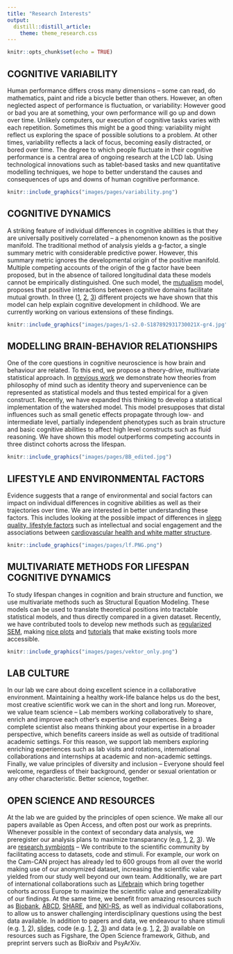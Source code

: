 ```yaml
---
title: "Research Interests"
output:
  distill::distill_article:
    theme: theme_research.css
---
```


```r
knitr::opts_chunk$set(echo = TRUE)
```


## COGNITIVE VARIABILITY

Human performance differs cross many dimensions – some can read, do mathematics, paint and ride a bicycle better than others. However, an often neglected aspect of performance is fluctuation, or variability: However good or bad you are at something, your own performance will go up and down over time. Unlikely computers, our execution of cognitive tasks varies with each repetition. Sometimes this might be a good thing: variability might reflect us exploring the space of possible solutions to a problem. At other times, variability reflects a lack of focus, becoming easily distracted, or bored over time. The degree to which people fluctuate in their cognitive performance is a central area of ongoing research at the LCD lab. Using technological innovations such as tablet-based tasks and new quantitative modelling techniques, we hope to better understand the causes and consequences of ups and downs of human cognitive performance.

<aside>

```r

knitr::include_graphics("images/pages/variability.png")

```

</aside>


## COGNITIVE DYNAMICS


A striking feature of individual differences in cognitive abilities is that they are universally positively correlated – a phenomenon known as the positive manifold. The traditional method of analysis yields a g-factor, a single summary metric with considerable predictive power. However, this summary metric ignores the developmental origin of the positive manifold. Multiple competing accounts of the origin of the g factor have been proposed, but in the absence of tailored longitudinal data these models cannot be empirically distinguished. One such model, the [mutualism](https://pubmed.ncbi.nlm.nih.gov/17014305/) model, proposes that positive interactions between cognitive domains facilitate mutual growth. In three ([1](https://journals.sagepub.com/doi/full/10.1177/0956797617710785), [2](https://osf.io/3g9vx), [3](https://osf.io/gcdw3/)) different projects we have shown that this model can help explain cognitive development in childhood. We are currently working on various extensions of these findings.

<aside>

```r

knitr::include_graphics("images/pages/1-s2.0-S187892931730021X-gr4.jpg")

```

</aside>


## MODELLING BRAIN-BEHAVIOR RELATIONSHIPS

One of the core questions in cognitive neuroscience is how brain and behaviour are related. To this end, we propose a theory-drive, multivariate statistical approach. In [previous work](https://www.tandfonline.com/doi/full/10.1080/1047840X.2011.550181) we demonstrate how theories from philosophy of mind such as identity theory and supervenience can be represented as statistical models and thus tested empirical for a given construct. Recently, we have expanded this thinking to develop a statistical implementation of the watershed model. This model presupposes that distal influences such as small genetic effects propagate through low- and intermediate level, partially independent phenotypes such as brain structure and basic cognitive abilities to affect high level constructs such as fluid reasoning. We have shown this model outperforms competing accounts in three distinct cohorts across the lifespan.

<aside>

```r

knitr::include_graphics("images/pages/BB_edited.jpg")

```

</aside>

## LIFESTYLE AND ENVIRONMENTAL FACTORS

Evidence suggests that a range of environmental and social factors can impact on individual differences in cognitive abilities as well as their trajectories over time. We are interested in better understanding these factors. This includes looking at the possible impact of differences in [sleep quality, lifestyle factors](https://psyarxiv.com/6pzve/) such as intellectual and social engagement and the associations between [cardiovascular health and white matter structure](https://www.sciencedirect.com/science/article/pii/S0197458018303683).

<aside>

```r

knitr::include_graphics("images/pages/lf.PNG.png")

```

</aside>


## MULTIVARIATE METHODS FOR LIFESPAN COGNITIVE DYNAMICS

To study lifespan changes in cognition and brain structure and function, we use multivariate methods such as Structural Equation Modeling. These models can be used to translate theoretical positions into tractable statistical models, and thus directly compared in a given dataset. Recently, we have contributed tools to develop new methods such as [regularized SEM](https://psyarxiv.com/bxzjf/), making [nice plots](https://peerj.com/preprints/27137/) and [tutorials](https://www.sciencedirect.com/science/article/pii/S187892931730021X) that make existing tools more accessible.

<aside>

```r

knitr::include_graphics("images/pages/vektor_only.png")

```

</aside>

## LAB CULTURE

In our lab we care about doing excellent science in a collaborative environment. Maintaining a healthy work-life balance helps us do the best, most creative scientific work we can in the short and long run. Moreover, we value team science – Lab members working collaboratively to share, enrich and improve each other’s expertise and experiences. Being a complete scientist also means thinking about your expertise in a broader perspective, which benefits careers inside as well as outside of traditional academic settings. For this reason, we support lab members exploring enriching experiences such as lab visits and rotations, international collaborations and internships at academic and non-academic settings. Finally, we value principles of diversity and inclusion – Everyone should feel welcome, regardless of their background, gender or sexual orientation or any other characteristic. Better science, together.

## OPEN SCIENCE AND RESOURCES

At the lab we are guided by the principles of open science. We make all our papers available as Open Access, and often post our work as preprints. Whenever possible in the context of secondary data analysis, we preregister our analysis plans to maximize transparancy (e.g, [1](https://wellcomeopenresearch.org/articles/3-38/v2), [2](), [3](https://aspredicted.org/5pz52.pdf)). We are [research symbionts](https://researchsymbionts.org/) – We contribute to the scientific community by facilitating access to datasets, code and stimuli. For example, our work on the Cam-CAN project has already led to 600 groups from all over the world making use of our anonymized dataset, increasing the scientific value yielded from our study well beyond our own team. Additionally, we are part of international collaborations such as [Lifebrain](https://www.lifebrain.uio.no/) which bring together cohorts across Europe to maximize the scientific value and generalizability of our findings. At the same time, we benefit from amazing resources such as [Biobank](https://www.ukri.org/councils/mrc/facilities-and-resources/find-an-mrc-facility-or-resource/), [ABCD](https://abcdstudy.org/), [SHARE](https://share-eric.eu/), and [NKI-RS](http://fcon_1000.projects.nitrc.org/indi/pro/nki.html), as well as individual collaborations, to allow us to answer challenging interdisciplinary questions using the best data available. In addition to papers and data, we endeavour to share stimuli (e.g. [1](https://openpsychologydata.metajnl.com/articles/10.5334/jopd.ai/), [2](https://osf.io/uvteh/)), [slides](https://figshare.com/authors/Rogier_Kievit/571579), code (e.g. [1](https://github.com/df1234), [2](), [3](https://osf.io/z2dtq/)) and data (e.g. [1](https://camcan-archive.mrc-cbu.cam.ac.uk/dataaccess/), [2](https://osf.io/xf7rn/), [3](https://osf.io/zwk5p/files/osfstorage)) available on resources such as Figshare, the Open Science framework, Github, and preprint servers such as BioRxiv and PsyArXiv.